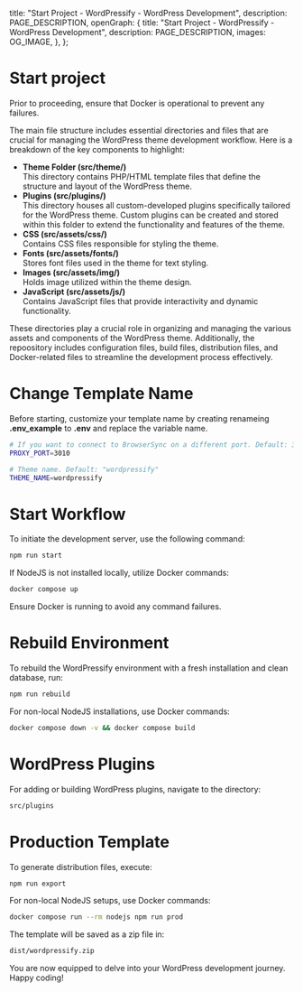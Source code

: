 
  title: "Start Project - WordPressify - WordPress Development",
  description: PAGE_DESCRIPTION,
  openGraph: {
    title: "Start Project - WordPressify - WordPress Development",
    description: PAGE_DESCRIPTION,
    images: OG_IMAGE,
  },
};

# Start project
Prior to proceeding, ensure that Docker is operational to prevent any failures.

The main file structure includes essential directories and files that are crucial for managing the WordPress theme development workflow. Here is a breakdown of the key components to highlight:

- **Theme Folder (src/theme/)** <br /> This directory contains PHP/HTML template files that define the structure and layout of the WordPress theme.
- **Plugins (src/plugins/)** <br /> This directory houses all custom-developed plugins specifically tailored for the WordPress theme. Custom plugins can be created and stored within this folder to extend the functionality and features of the theme.
- **CSS (src/assets/css/)** <br /> Contains CSS files responsible for styling the theme.
- **Fonts (src/assets/fonts/)** <br /> Stores font files used in the theme for text styling.
- **Images (src/assets/img/)** <br /> Holds image utilized within the theme design.
- **JavaScript (src/assets/js/)** <br /> Contains JavaScript files that provide interactivity and dynamic functionality.

These directories play a crucial role in organizing and managing the various assets and components of the WordPress theme. Additionally, the repoository includes configuration files, build files, distribution files, and Docker-related files to streamline the development process effectively.

# Change Template Name
Before starting, customize your template name by creating renameing **.env_example** to **.env** and replace the variable name.

```bash
# If you want to connect to BrowserSync on a different port. Default: 3010
PROXY_PORT=3010

# Theme name. Default: "wordpressify"
THEME_NAME=wordpressify
```

# Start Workflow
To initiate the development server, use the following command:
```bash
npm run start
```

If NodeJS is not installed locally, utilize Docker commands:


```bash
docker compose up
```

Ensure Docker is running to avoid any command failures.

# Rebuild Environment
To rebuild the WordPressify environment with a fresh installation and clean database, run:

```bash
npm run rebuild
```

For non-local NodeJS installations, use Docker commands:

```bash
docker compose down -v && docker compose build
```

# WordPress Plugins

For adding or building WordPress plugins, navigate to the directory:

```bash
src/plugins
```

# Production Template

To generate distribution files, execute:

```bash
npm run export
```

For non-local NodeJS setups, use Docker commands:


```bash
docker compose run --rm nodejs npm run prod
```

The template will be saved as a zip file in:

```bash
dist/wordpressify.zip
```

You are now equipped to delve into your WordPress development journey. Happy coding!

